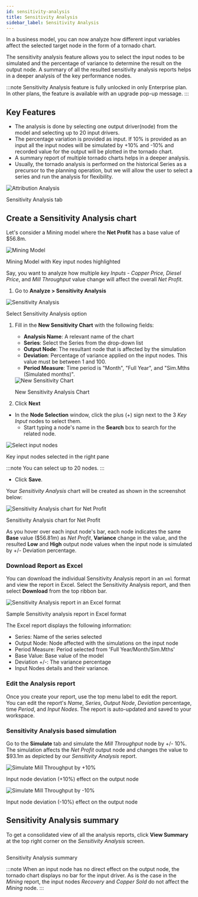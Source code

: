 ```yaml
---
id: sensitivity-analysis
title: Sensitivity Analysis
sidebar_label: Sensitivity Analysis
---
```



In a business model, you can now analyze how different input variables affect the selected target node in the form of a tornado chart.

The sensitivity analysis feature allows you to select the input nodes to be simulated and the percentage of variance to determine the result on the output node. A summary of all the resulted sensitivity analysis reports helps in a deeper analysis of the key performance nodes.

:::note
Sensitivity Analysis feature is fully unlocked in only Enterprise plan.
In other plans, the feature is available with an upgrade pop-up  message.
:::

## Key Features

- The analysis is done by selecting one output driver(node) from the model and selecting up to 20 input drivers.
- The percentage variation is provided as input. If 10% is provided as an input all the input nodes will be simulated by +10% and -10% and recorded value for the output will be plotted in the tornado chart.
- A summary report of multiple tornado charts helps in a deeper analysis.
- Usually, the tornado analysis is performed on the historical Series as a precursor to the planning operation, but we will allow the user to select a series and run the analysis for flexibility.

<div style={{ textAlign: "center" }}>
  <Zoom>
    <img
      alt="Attribution Analysis"
      src={useBaseUrl("/doc-images/analyze/sensitivity-tab.png")}
    />
  </Zoom>
  <p>Sensitivity Analysis tab</p>
</div>

## Create a Sensitivity Analysis chart

Let's consider a Mining model where the  **Net Profit** has a base value of $56.8m.

<div class="center">
  <Zoom>
    <img
      alt="Mining Model"
      src={useBaseUrl("/doc-images/analyze/mining-model.png")}
    />
  </Zoom>
  <p>Mining Model with Key input nodes highlighted</p>
</div>

Say, you want to analyze how multiple *key Inputs* - *Copper Price, Diesel Price*, and *Mill Throughput* value change will affect the overall *Net Profit*. 

1. Go to **Analyze > Sensitivity Analysis**

 <div class="center">
  <Zoom>
    <img
      alt="Sensitivity Analysis"
      src={useBaseUrl("/doc-images/analyze/sensitivity-analysis-option.png")}
    />
  </Zoom>
  <p>Select Sensitivity Analysis option</p>
 </div>

1. Fill in the **New Sensitivity Chart** with the following fields: 
   - **Analysis Name**: A relevant name of the chart
   - **Series**: Select the Series from the drop-down list
   - **Output Node**: The resultant node that is affected by the simulation
   - **Deviation**: Percentage of variance applied on the input nodes. This value must be between 1 and 100.
    - **Period Measure**: Time period is "Month", "Full Year", and "Sim.Mths (Simulated months)".

   <div class="center">
    <Zoom>
     <img
      alt="New Sensitivity Chart"
      src={useBaseUrl("/doc-images/analyze/create-analysis.png")}
     />
    </Zoom>
    <p>New Sensitivity Analysis Chart</p>
   </div>

1. Click **Next**
 - In the **Node Selection** window, click the plus (+) sign next to the 3 *Key Input* nodes to select them.
   - Start typing a node's name in the **Search** box to search for the related node.

 <div class="center">
  <Zoom>
    <img
      alt="Select input nodes"
      src={useBaseUrl("/doc-images/analyze/select-input-nodes.png")}
    />
  </Zoom>
  <p>Key input nodes selected in the right pane</p>
 </div>

 :::note
 You can select up to 20 nodes.
 :::

 - Click **Save**.

Your *Sensitivity Analysis* chart will be created as shown in the screenshot below:

<div class="center">
  <Zoom>
    <img
      alt="Sensitivity Analysis chart for Net Profit"
      src={useBaseUrl("/doc-images/analyze/sa-chart.png")}
    />
  </Zoom>
  <p>Sensitivity Analysis chart for Net Profit</p>
</div>

As you hover over each input node's bar, each node indicates the same **Base** value ($56.81m) as *Net Profit*, **Variance** change in the value, and the resulted **Low** and **High** output node values when the input node is simulated by +/- Deviation percentage.

### Download Report as Excel

You can download the individual Sensitivity Analysis report in an `xml` format and view the report in Excel.
Select the Sensitivity Analysis report, and then select **Download** from the top ribbon bar.

<div class="center">
  <Zoom>
    <img
      alt="Sensitivity Analysis report in an Excel format"
      src={useBaseUrl("/doc-images/analyze/sa-excel-report.png")}
    />
  </Zoom>
  <p>Sample Sensitivity analysis report in Excel format</p>
</div>

The Excel report displays the following information:

* Series: Name of the series selected
* Output Node: Node affected with the simulations on the input node
* Period Measure: Period selected from 'Full Year/Month/Sim.Mths'
* Base Value: Base value of the model
* Deviation +/-: The variance percentage
* Input Nodes details and their variance.

### Edit the Analysis report

Once you create your report, use the top menu label to edit the report.  
You can edit the report's *Name*, *Series*, *Output Node*, *Deviation* percentage, time *Period*, and *Input Nodes*.
The report is auto-updated and saved to your workspace.

### Sensitivity Analysis based simulation

Go to the **Simulate** tab and simulate the *Mill Throughput* node by +/- 10%.
The simulation affects the *Net Profit* output node and changes the value to $93.1m as depicted by our *Sensitivity Analysis* report.

<div class="center">
  <Zoom>
    <img
      alt="Simulate Mill Throughput by +10%"
      src={useBaseUrl("/doc-images/analyze/simulate-node-better.png")}
    />
  </Zoom>
  <p>Input node deviation (+10%) effect on the output node</p>
</div>

<div class="center">
  <Zoom>
    <img
      alt="Simulate Mill Throughput by -10%"
      src={useBaseUrl("/doc-images/analyze/simulate-node-worst.png")}
    />
  </Zoom>
  <p>Input node deviation (-10%) effect on the output node</p>
</div>

## Sensitivity Analysis summary

To get a consolidated view of all the analysis reports, click **View Summary** at the top right corner on the *Sensitivity Analysis* screen.

<div class="center">
  <Zoom>
    <img
      alt=""
      src={useBaseUrl("/doc-images/analyze/sa-summary.png")}
    />
  </Zoom>
  <p>Sensitivity Analysis summary</p>
</div>

:::note
When an input node has no direct effect on the output node, the tornado chart displays no bar for the input driver. 
As is the case in the *Mining* report, the input nodes *Recovery* and *Copper Sold* do not affect the *Mining* node.
:::
